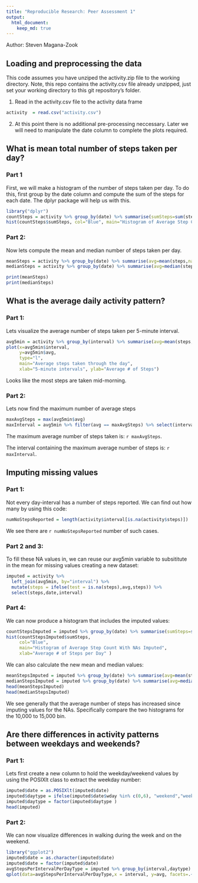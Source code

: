 ```yaml
---
title: "Reproducible Research: Peer Assessment 1"
output: 
  html_document:
    keep_md: true
---
```

Author: Steven Magana-Zook

## Loading and preprocessing the data
This code assumes you have unziped the activity.zip file to the working directory. 
Note, this repo contains the activity.csv file already unzipped, just set your working directory to this git repository's folder.

1. Read in the activity.csv file to the activity data frame
```r
activity  = read.csv("activity.csv")
```
2. At this point there is no additional pre-processing neccessary. 
Later we will need to manipulate the date column to complete the plots required.


## What is mean total number of steps taken per day?
### Part 1
First, we will make a histogram of the number of steps taken per day. To do this, first group by the date column and compute the sum of the steps for each date. The dplyr package will help us with this.
```r
library("dplyr")
countSteps = activity %>% group_by(date) %>% summarise(sumSteps=sum(steps))
hist(countSteps$sumSteps, col="Blue", main="Histogram of Average Step Count", xlab="Average # of Steps per Day" )
```

### Part 2: 
Now lets compute the mean and median number of steps taken per day.
```r
meanSteps = activity %>% group_by(date) %>% summarise(avg=mean(steps,na.rm = TRUE))
medianSteps = activity %>% group_by(date) %>% summarise(avg=median(steps,na.rm = TRUE))

print(meanSteps)
print(medianSteps)
```

## What is the average daily activity pattern?
### Part 1: 
Lets visualize the average number of steps taken per 5-minute interval.
```r
avg5min = activity %>% group_by(interval) %>% summarise(avg=mean(steps,na.rm = TRUE))
plot(x=avg5min$interval, 
     y=avg5min$avg, 
     type="l", 
     main="Average steps taken through the day", 
     xlab="5-minute intervals", ylab="Average # of Steps")
```

Looks like the most steps are taken mid-morning.

### Part 2: 
Lets now find the maximum number of average steps
```r
maxAvgSteps = max(avg5min$avg)
maxInterval = avg5min %>% filter(avg == maxAvgSteps) %>% select(interval)
```

The maximum average number of steps taken is: `r maxAvgSteps`.

The interval containing the maximum average number of steps is: `r maxInterval`.

## Imputing missing values
### Part 1: 
Not every day-interval has a number of steps reported. We can find out how many by using this code:

```r
numNoStepsReported = length(activity$interval[is.na(activity$steps)])
```

We see there are `r numNoStepsReported` number of such cases.

### Part 2 and 3: 
To fill these NA values in, we can reuse our avg5min variable to subsititute in the mean for missing values creating a new dataset:
```r
imputed = activity %>% 
  left_join(avg5min, by="interval") %>% 
  mutate(steps = ifelse(test = is.na(steps),avg,steps)) %>% 
  select(steps,date,interval)
```

### Part 4: 
We can now produce a histogram that includes the imputed values:
```r
countStepsImputed = imputed %>% group_by(date) %>% summarise(sumSteps=sum(steps))
hist(countStepsImputed$sumSteps, 
     col="Blue", 
     main="Histogram of Average Step Count With NAs Imputed", 
     xlab="Average # of Steps per Day" )
```

We can also calculate the new mean and median values:
```r
meanStepsImputed = imputed %>% group_by(date) %>% summarise(avg=mean(steps))
medianStepsImputed = imputed %>% group_by(date) %>% summarise(avg=median(steps)) 
head(meanStepsImputed)
head(medianStepsImputed)
```

We see generally that the average number of steps has increased since imputing values for the NAs. Specifically compare the two histograms for the 10,000 to 15,000 bin.

## Are there differences in activity patterns between weekdays and weekends?

### Part 1: 
Lets first create a new column to hold the weekday/weekend values by using the POSIXlt class to extract the weekday number:
```r
imputed$date = as.POSIXlt(imputed$date)
imputed$daytype = ifelse(imputed$date$wday %in% c(0,6), "weekend","weekday")
imputed$daytype = factor(imputed$daytype )
head(imputed)
```

### Part 2: 
We can now visualize differences in walking during the week and on the weekend.
```r
library("ggplot2")
imputed$date = as.character(imputed$date)
imputed$date = factor(imputed$date)
avgStepsPerIntervalPerDayType = imputed %>% group_by(interval,daytype) %>% summarise(avg=mean(steps))
qplot(data=avgStepsPerIntervalPerDayType,x = interval, y=avg, facets=.~daytype, geom = "line", ylab="Average number of steps")
```


